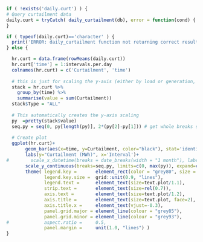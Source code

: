 
```r

if ( !exists('daily.curt') ) {
# Query curtailment data
daily.curt = tryCatch( daily_curtailment(db), error = function(cond) { return('ERROR')})
}

if ( typeof(daily.curt)=='character' ) { 
  print('ERROR: daily_curtailment function not returning correct results.')
} else {

  hr.curt = data.frame(rowMeans(daily.curt))
  hr.curt['time'] = 1:intervals.per.day
  colnames(hr.curt) = c('Curtailment', 'time')
  
  # this is just for scaling the y-axis (either by load or generation, whichever is bigger)
  stack = hr.curt %>% 
    group_by(time) %>%
    summarise(value = sum(Curtailment))
  stack$Type = "ALL"
                    
  # This automatically creates the y-axis scaling
  py  =pretty(stack$value)
  seq.py = seq(0, py[length(py)], 2*(py[2]-py[1])) # get whole breaks sequence
  
  # Create plot
  ggplot(hr.curt)+
       geom_bar(aes(x=time, y=Curtailment, color="black"), stat='identity', color=NA)+    
       labs(y="Curtailment (MWh)", x='Interval')+
#        scale_x_datetime(breaks = date_breaks(width = "1 month"), labels = date_format("%b"), expand = c(0, 0))+
       scale_y_continuous(breaks=seq.py, limits=c(0, max(py)), expand=c(0,0))+
       theme( legend.key =       element_rect(color = "grey80", size = 0.4),
              legend.key.size =  grid::unit(0.9, "lines"), 
              legend.text =      element_text(size=text.plot/1.1),
              strip.text =       element_text(size=rel(0.7)),
              axis.text =        element_text(size=text.plot/1.2), 
              axis.title =       element_text(size=text.plot, face=2), 
              axis.title.x =     element_text(vjust=-0.3),
              panel.grid.major = element_line(colour = "grey85"),
              panel.grid.minor = element_line(colour = "grey93"),
#             aspect.ratio =     0.5,
              panel.margin =     unit(1.0, "lines") )
}
```
